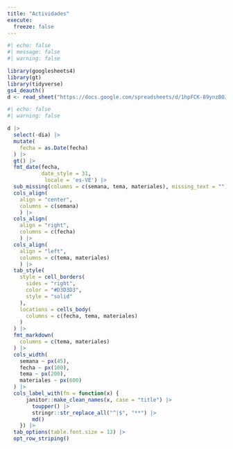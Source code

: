 ```yaml
---
title: "Actividades"
execute:
  freeze: false
---
```


```r
#| echo: false
#| message: false
#| warning: false

library(googlesheets4)
library(gt)
library(tidyverse)
gs4_deauth()
d <- read_sheet("https://docs.google.com/spreadsheets/d/1hpFCK-89ynzBOJXXVOugjCYMBMFwlpSJ8I67oMUW8YE/edit?hl=es&gid=0#gid=0")


```

```r
#| echo: false
#| warning: false

d |>
  select(-dia) |>
  mutate(
    fecha = as.Date(fecha)
  ) |>
  gt() |>
  fmt_date(fecha, 
           date_style = 31,
            locale = 'es-VE') |>
  sub_missing(columns = c(semana, tema, materiales), missing_text = "") |>
  cols_align(
    align = "center",
    columns = c(semana)
    ) |>
  cols_align(
    align = "right",
    columns = c(fecha)
    ) |>
  cols_align(
    align = "left",
    columns = c(tema, materiales)
    ) |>
  tab_style(
    style = cell_borders(
      sides = "right",
      color = "#D3D3D3",
      style = "solid"
    ),
    locations = cells_body(
      columns = c(fecha, tema, materiales)
    )
  ) |>
  fmt_markdown(
    columns = c(tema, materiales)
  ) |>
  cols_width(
    semana ~ px(45),
    fecha ~ px(100),
    tema ~ px(200),
    materiales ~ px(600)
  ) |>
  cols_label_with(fn = function(x) {
      janitor::make_clean_names(x, case = "title") |>
        toupper() |>
        stringr::str_replace_all("^|$", "**") |>
        md()
    }) |>
  tab_options(table.font.size = 13) |>
  opt_row_striping()
```
